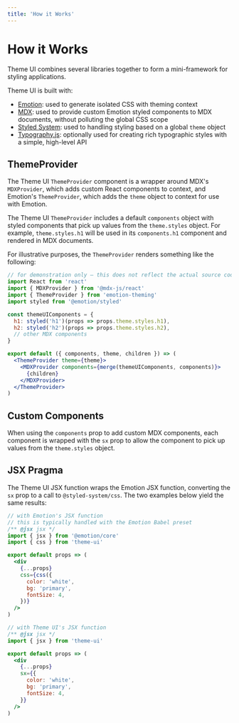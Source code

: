 ```yaml
---
title: 'How it Works'
---
```




# How it Works

Theme UI combines several libraries together to form a mini-framework for styling applications.

Theme UI is built with:

- [Emotion][]: used to generate isolated CSS with theming context
- [MDX][]: used to provide custom Emotion styled components to MDX documents, without polluting the global CSS scope
- [Styled System][]: used to handling styling based on a global `theme` object
- [Typography.js][]: optionally used for creating rich typographic styles with a simple, high-level API

[emotion]: https://emotion.sh
[mdx]: https://mdxjs.com
[styled system]: https://styled-system.com
[typography.js]: https://github.com/KyleAMathews/typography.js

## ThemeProvider

The Theme UI `ThemeProvider` component is a wrapper around MDX's `MDXProvider`,
which adds custom React components to context,
and Emotion's `ThemeProvider`, which adds the `theme` object to context for use with Emotion.

The Theme UI `ThemeProvider` includes a default `components` object with styled components that pick up values from the `theme.styles` object.
For example, `theme.styles.h1` will be used in its `components.h1` component and rendered in MDX documents.

For illustrative purposes, the `ThemeProvider` renders something like the following:

```jsx
// for demonstration only – this does not reflect the actual source code
import React from 'react'
import { MDXProvider } from '@mdx-js/react'
import { ThemeProvider } from 'emotion-theming'
import styled from '@emotion/styled'

const themeUIComponents = {
  h1: styled('h1')(props => props.theme.styles.h1),
  h2: styled('h2')(props => props.theme.styles.h2),
  // other MDX components
}

export default ({ components, theme, children }) => (
  <ThemeProvider theme={theme}>
    <MDXProvider components={merge(themeUIComponents, components)}>
      {children}
    </MDXProvider>
  </ThemeProvider>
)
```

## Custom Components

When using the `components` prop to add custom MDX components,
each component is wrapped with the `sx` prop to allow the component to pick up values from the `theme.styles` object.

## JSX Pragma

The Theme UI JSX function wraps the Emotion JSX function, converting the `sx` prop to a call to `@styled-system/css`.
The two examples below yield the same results:

```jsx
// with Emotion's JSX function
// this is typically handled with the Emotion Babel preset
/** @jsx jsx */
import { jsx } from '@emotion/core'
import { css } from 'theme-ui'

export default props => (
  <div
    {...props}
    css={css({
      color: 'white',
      bg: 'primary',
      fontSize: 4,
    })}
  />
)
```

```jsx
// with Theme UI's JSX function
/** @jsx jsx */
import { jsx } from 'theme-ui'

export default props => (
  <div
    {...props}
    sx={{
      color: 'white',
      bg: 'primary',
      fontSize: 4,
    }}
  />
)
```

